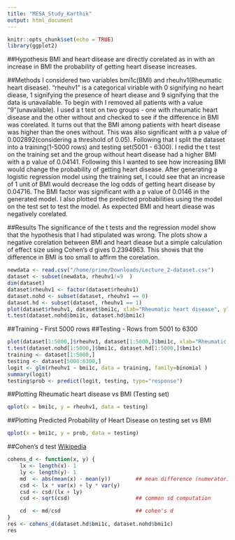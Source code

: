 ```yaml
---
title: "MESA_Study_Karthik"
output: html_document
---
```


```r
knitr::opts_chunk$set(echo = TRUE)
library(ggplot2)
```

##Hypothesis
BMI and heart disease are directly corelated as in with an increase in BMI the probability of getting heart disease increases.

##Methods
I considered two variables bmi1c(BMI) and rheuhv1(Rheumatic heart disease). "rheuhv1" is a categorical viriable with 0 signifying no heart diease, 1 signifying the presence of heart diease and 9 signifying that the data is unavailable. To begin with I removed all patients with a value "9"(unavailable). I used a t test on two groups - one with rheumatic heart disease and the other without and checked to see if the difference in BMI was corelated. It turns out that the BMI among patients with heart disease was higher than the ones without. This was also significant with a p value of 0.002892(considering a threshold of 0.05). Following that I split the dataset into a training(1-5000 rows) and testing set(5001 - 6300). I redid the t test on the training set and the group without heart disease had a higher BMI with a p value of 0.04141. Following this I wanted to see how increasing BMI would change the probability of getting heart disease. After generating a logistic regression model using the training set, I could see that an increase of 1 unit of BMI would decrease the log odds of getting heart disease by 0.04716. The BMI factor was significant with a p value of 0.0146 in the generated model. I also plotted the predicted probabilities using the model on the test set to test the model. As expected BMI and heart diease was negatively corelated. 

##Results
The significance of the t tests and the regression model show that the hypothesis that I had stipulated was wrong. The plots show a negative corelation between BMI and heart diease but a simple calculation of effect size using Cohen's d gives 0.2394963. This shows that the difference in BMI is too small to affirm the corelation.


```r
newdata <- read.csv("/home/prime/Downloads/Lecture_2-dataset.csv")
dataset <- subset(newdata, rheuhv1!=9  )
dim(dataset)
dataset$rheuhv1 <- factor(dataset$rheuhv1)
dataset.nohd <- subset(dataset, rheuhv1 == 0)
dataset.hd <- subset(dataset, rheuhv1 == 1)
plot(dataset$rheuhv1, dataset$bmi1c, xlab="Rheumatic heart disease", ylab="BMI")
t.test(dataset.nohd$bmi1c, dataset.hd$bmi1c)
```

##Training - First 5000 rows
##Testing - Rows from 5001 to 6300

```r
plot(dataset[1:5000,]$rheuhv1, dataset[1:5000,]$bmi1c, xlab="Rheumatic heart disease", ylab="BMI")
t.test(dataset.nohd[1:5000,]$bmi1c, dataset.hd[1:5000,]$bmi1c)
training <- dataset[1:5000,]
testing <- dataset[5000:6300,]
logit <- glm(rheuhv1 ~ bmi1c, data = training, family=binomial )
summary(logit)
testing$prob <- predict(logit, testing, type="response")
```

##Plotting Rheumatic heart disease vs BMI (Testing set)
```r
qplot(x = bmi1c, y = rheuhv1, data = testing)
```

##Plotting Predicted Probability of Heart Disease on testing set vs BMI

```r
qplot(x = bmi1c, y = prob, data = testing)
```


##Cohen's d test 
[Wikipedia](http://en.wikipedia.org/wiki/Cohen%27s_d#Cohen.27s_d)

```r
cohens_d <- function(x, y) {
    lx <- length(x)- 1
    ly <- length(y)- 1
    md  <- abs(mean(x) - mean(y))        ## mean difference (numerator)
    csd <- lx * var(x) + ly * var(y)
    csd <- csd/(lx + ly)
    csd <- sqrt(csd)                     ## common sd computation

    cd  <- md/csd                        ## cohen's d
}
res <- cohens_d(dataset.hd$bmi1c, dataset.nohd$bmi1c)
res
```

